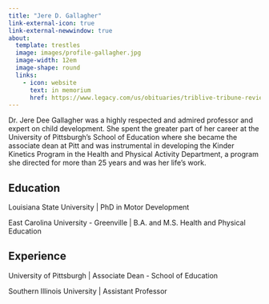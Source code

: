 ```yaml
---
title: "Jere D. Gallagher"
link-external-icon: true
link-external-newwindow: true
about:
  template: trestles
  image: images/profile-gallagher.jpg
  image-width: 12em
  image-shape: round
  links:
    - icon: website
      text: in memorium
      href: https://www.legacy.com/us/obituaries/triblive-tribune-review/name/jere-gallagher-obituary?id=8620227
---
```


Dr. Jere Dee Gallagher was a highly respected and admired professor and expert on child development. She spent the greater part of her career at the University of Pittsburgh's School of Education where she became the associate dean at Pitt and was instrumental in developing the Kinder Kinetics Program in the Health and Physical Activity Department, a program she directed for more than 25 years and was her life's work.

## Education

Louisiana State University \| PhD in Motor Development

East Carolina University - Greenville \| B.A. and M.S. Health and Physical Education

## Experience

University of Pittsburgh \| Associate Dean - School of Education

Southern Illinois University \| Assistant Professor
